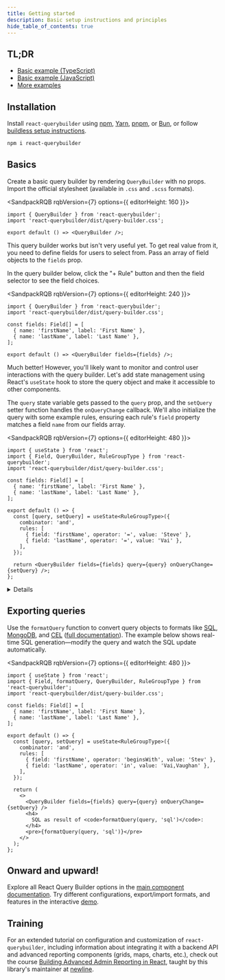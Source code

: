 ```yaml
---
title: Getting started
description: Basic setup instructions and principles
hide_table_of_contents: true
---
```



## TL;DR

- [Basic example (TypeScript)](/sandbox?t=basic-ts)
- [Basic example (JavaScript)](/sandbox?t=basic)
- [More examples](https://github.com/react-querybuilder/react-querybuilder/tree/main/examples/)

## Installation

Install `react-querybuilder` using [npm](https://www.npmjs.com/), [Yarn](https://yarnpkg.com/), [pnpm](https://pnpm.io/), or [Bun](https://bun.sh/), or follow [buildless setup instructions](./buildless).

```bash npm2yarn
npm i react-querybuilder
```

## Basics

Create a basic query builder by rendering `QueryBuilder` with no props. Import the official stylesheet (available in `.css` and `.scss` formats).

<SandpackRQB rqbVersion={7} options={{ editorHeight: 160 }}>

```tsx
import { QueryBuilder } from 'react-querybuilder';
import 'react-querybuilder/dist/query-builder.css';

export default () => <QueryBuilder />;
```

</SandpackRQB>

This query builder works but isn't very useful yet. To get real value from it, you need to define fields for users to select from. Pass an array of field objects to the `fields` prop.

In the query builder below, click the "+ Rule" button and then the field selector to see the field choices.

<SandpackRQB rqbVersion={7} options={{ editorHeight: 240 }}>

```tsx
import { QueryBuilder } from 'react-querybuilder';
import 'react-querybuilder/dist/query-builder.css';

const fields: Field[] = [
  { name: 'firstName', label: 'First Name' },
  { name: 'lastName', label: 'Last Name' },
];

export default () => <QueryBuilder fields={fields} />;
```

</SandpackRQB>

Much better! However, you'll likely want to monitor and control user interactions with the query builder. Let's add state management using React's `useState` hook to store the query object and make it accessible to other components.

The `query` state variable gets passed to the `query` prop, and the `setQuery` setter function handles the `onQueryChange` callback. We'll also initialize the query with some example rules, ensuring each rule's `field` property matches a field `name` from our fields array.

<SandpackRQB rqbVersion={7} options={{ editorHeight: 480 }}>

```tsx
import { useState } from 'react';
import { Field, QueryBuilder, RuleGroupType } from 'react-querybuilder';
import 'react-querybuilder/dist/query-builder.css';

const fields: Field[] = [
  { name: 'firstName', label: 'First Name' },
  { name: 'lastName', label: 'Last Name' },
];

export default () => {
  const [query, setQuery] = useState<RuleGroupType>({
    combinator: 'and',
    rules: [
      { field: 'firstName', operator: '=', value: 'Steve' },
      { field: 'lastName', operator: '=', value: 'Vai' },
    ],
  });

  return <QueryBuilder fields={fields} query={query} onQueryChange={setQuery} />;
};
```

</SandpackRQB>

<Details summary="Non-TypeScript version">

```jsx
import { useState } from 'react';
import { QueryBuilder } from 'react-querybuilder';
import 'react-querybuilder/dist/query-builder.css';

const fields = [
  { name: 'firstName', label: 'First Name' },
  { name: 'lastName', label: 'Last Name' },
];

export default () => {
  const [query, setQuery] = useState({
    combinator: 'and',
    rules: [
      { field: 'firstName', operator: '=', value: 'Steve' },
      { field: 'lastName', operator: '=', value: 'Vai' },
    ],
  });

  return <QueryBuilder fields={fields} query={query} onQueryChange={setQuery} />;
};
```

</Details>

## Exporting queries

Use the `formatQuery` function to convert query objects to formats like [SQL](https://en.wikipedia.org/wiki/SQL), [MongoDB](https://www.mongodb.com/), and [CEL](https://github.com/google/cel-spec) ([full documentation](./utils/export)). The example below shows real-time SQL generation—modify the query and watch the SQL update automatically.

<SandpackRQB rqbVersion={7} options={{ editorHeight: 480 }}>

```tsx
import { useState } from 'react';
import { Field, formatQuery, QueryBuilder, RuleGroupType } from 'react-querybuilder';
import 'react-querybuilder/dist/query-builder.css';

const fields: Field[] = [
  { name: 'firstName', label: 'First Name' },
  { name: 'lastName', label: 'Last Name' },
];

export default () => {
  const [query, setQuery] = useState<RuleGroupType>({
    combinator: 'and',
    rules: [
      { field: 'firstName', operator: 'beginsWith', value: 'Stev' },
      { field: 'lastName', operator: 'in', value: 'Vai,Vaughan' },
    ],
  });

  return (
    <>
      <QueryBuilder fields={fields} query={query} onQueryChange={setQuery} />
      <h4>
        SQL as result of <code>formatQuery(query, 'sql')</code>:
      </h4>
      <pre>{formatQuery(query, 'sql')}</pre>
    </>
  );
};
```

</SandpackRQB>

## Onward and upward!

Explore all React Query Builder options in the [main component documentation](./components/querybuilder). Try different configurations, export/import formats, and features in the interactive [demo](/demo).

## Training

For an extended tutorial on configuration and customization of `react-querybuilder`, including information about integrating it with a backend API and advanced reporting components (grids, maps, charts, etc.), check out the course [Building Advanced Admin Reporting in React](https://www.newline.co/courses/building-advanced-admin-reporting-in-react), taught by this library's maintainer at [newline](https://www.newline.co/).
